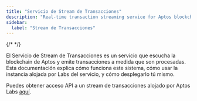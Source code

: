```yaml
---
title: "Servicio de Stream de Transacciones"
description: "Real-time transaction streaming service for Aptos blockchain data, supporting both Aptos-hosted and self-hosted deployment options"
sidebar:
  label: "Stream de Transacciones"
---
```


{/* <IndexerBetaNotice /> */}

El Servicio de Stream de Transacciones es un servicio que escucha la blockchain de Aptos y emite transacciones a medida que son procesadas. Esta documentación explica cómo funciona este sistema, cómo usar la instancia alojada por Labs del servicio, y cómo desplegarlo tú mismo.

Puedes obtener acceso API a un stream de transacciones alojado por Aptos Labs [aquí](/build/indexer/txn-stream/aptos-hosted-txn-stream).
